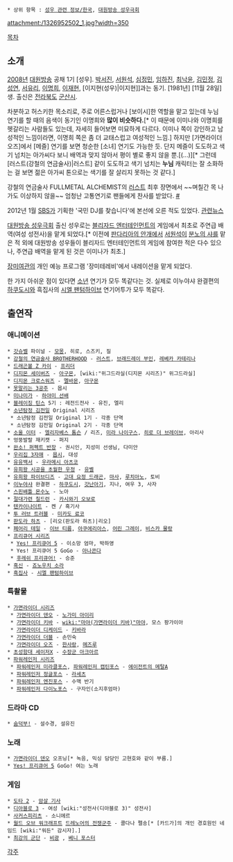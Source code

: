  * 상위 항목 : [[성우 관련 정보/한국]], [[대원방송 성우극회]]

attachment:/1326952502_1.jpg?width=350

[[목차]]

== 소개 ==
[[2008년]] [[대원방송]] 공채 1기 [성우]. [[박서진#s-1|박서진]], [[서원석#s-2|서원석]], [[심정민]], [[임하진]], [[최낙윤]], [[김민정(성우)|김민정]], [[김성연(성우)|김성연]], [[서유리]], [[이명희#s-2|이명희]], [[이재현(성우)|이재현]], [이지현(성우)|이지현]]과는 동기. [1981년] [11월 28일]생. 출신은 [[전라북도]] [[군산시]]. 

차분하고 허스키한 목소리로, 주로 어른스럽거나 [보이시]한 역할을 맡고 있는데 누님 연기를 할 때의 음색이 동기인 이명희와 '''많이 비슷하다.'''[* 이 때문에 이미나와 이명희를 헷갈리는 사람들도 있는데, 자세히 들어보면 미묘하게 다르다. 이미나 쪽이 강인하고 남성적인 느낌이라면, 이명희 쪽은 좀 더 교태스럽고 여성적인 느낌.]  하지만 [가면라이더 오즈]에서 [메즐] 연기를 보면 청순한 [소녀] 연기도 가능한 듯. 단지 메즐이 도도하고 색기 넘치는 아가씨다 보니 배역과 맞지 않아서 평이 별로 좋지 않을 뿐.[(...)][* 그런데 [러스트(강철의 연금술사)|러스트] 같이 도도하고 색기 넘치는 '''누님''' 캐릭터는 잘 소화하는 걸 보면 젊은 아가씨 톤으로는 색기를 잘 살리지 못하는 것 같다.]

강철의 연금술사 FULLMETAL ALCHEMIST의 [[러스트(강철의 연금술사)|러스트]] 최후 장면에서 ~~며칠간 목 나가도 이상하지 않을~~ 엄청난 고통연기로 팬들에게 찬사를 받았다. [http://blog.naver.com/sw001821/140201638683 #]

2012년 1월 [[SBS]]가 기획한 '국민 DJ를 찾습니다'에 본선에 오른 적도 있었다. [http://enternews.sbs.co.kr/article/article_view.jsp?be_id=B1000168590 관련뉴스]

[[대원방송 성우극회]] 출신 성우로는 [[블리자드 엔터테인먼트]]의 게임에서 최초로 주연급 배역(여성 성전사)을 맡게 되었다.[* 이전에 [[판다리아의 안개]]에서 [[서원석]]이 [[분노의 샤]]를 맡은 적 외에 대원방송 성우들이 블리자드 엔터테인먼트의 게임에 참여한 적은 다수 있으나, 주연급 배역을 맡게 된 것은 이미나가 최초.]

[[장미여관]]의 개인 예능 프로그램 '장미테레비'에서 내레이션을 맡게 되었다.

한 가지 아쉬운 점이 있다면 [[소년]] 연기가 모두 똑같다는 것. 실제로 이누야샤 완결편의 [[하쿠도시]]와 흑집사의 [[시엘 팬텀하이브]] 연기어투가 모두 똑같다.

== 출연작 ==
=== 애니메이션 ===
 * [[갓슈벨]] 파이널 - [[모몽]], 히로, 스즈키, 질
 * [[강철의 연금술사 BROTHERHOOD]] - [[러스트(강철의 연금술사)|러스트]], [[브래드레이 부인]], [[레베카 카테리나]]
 * [[드래곤볼 Z 카이]] - [[프리더]]
 * [[디지몬 세이버즈]] - [[아구몬]], [wiki:"위그드라실(디지몬 시리즈)" 위그드라실]
 * [[디지몬 크로스워즈]] - [[멜바몬]], [[아구몬]]
 * [[못말리는 3공주]] - 몹시
 * [[미나미가]] - [[하야미 선배]]
 * [[블레이징 틴스]] 5기 : 레전드전사 - 유진, 엘리
 * [[소년탐정 김전일]] Original 시리즈
  * 소년탐정 김전일 Original 1기 - 각종 단역
  * 소년탐정 김전일 Original 2기 - 각종 단역
 * [[소울 이터(만화)|소울 이터]] - [[엘리자베스 톰슨]] / 리즈, [[미라 나이구스]], [[히로 더 브레이브]], 아리사
 * 엉뚱발랄 재키캣 - 퍼지
 * [[완소! 퍼펙트 반장]] - 권시인, 지성미 선생님, 다미안
 * [[우리집 3자매]] - [[몹시(우리집 3자매)|몹시]], 대성
 * [[유유백서]] - [[우라메시 아츠코]]
 * [[유희왕 시공을 초월한 우정]] - [[유벨]]
 * [[유희왕 파이브디즈]] - [[에인션트 페어리 드래곤|고대 요정 드래곤]], [[마사(유희왕)|마사]], [[루치아노]], 토비 
 * [[이누야샤]] 완결편 - [[하쿠도시]], [[갓난아기]], 지나, 여우 3, 사자
 * [[짐승 배틀 몬스노|스핀배틀 몬수노]] - 노아
 * [[절대가련 칠드런]] - [[카시와기 오보로]]
 * [[텐카이나이트]] - 켄 / 흑기사
 * [[투 러브 트러블]] - [[미카도 료코]]
 * [[판도라 하츠]] - [리오(판도라 하츠)|리오]
 * [[페어리 테일(만화)|페어리 테일]] - [[이브 티름]], [[루시 하트필리아#s-5.1.10|아쿠에리아스]], [[그레이 풀버스터|어린 그레이]], [[비스카 무란|비스카 물랑]]
 * [[프리큐어 시리즈]]
  * [[Yes! 프리큐어 5]] - 이소망 엄마, 박하영
  * Yes! 프리큐어 5 GoGo - [[아나콘디|아나콘다]]
  * [[프레쉬 프리큐어!|후레쉬 프리큐어!]] - 승준
 * [[흑신]] - [[죠노우치 소라]]
 * [[흑집사]] - [[시엘 팬텀하이브]]
=== 특촬물 ===
 * [[가면라이더 시리즈]]
  * [[가면라이더 덴오]] - [[노가미 아이리]]
  * [[가면라이더 키바]] - [[wiki:"마야(가면라이더 키바)"마야]], 모스 팡가이아
  * [[가면라이더 디케이드]] - [[키바라]]
  * [[가면라이더 더블]] - 손민숙
  * [[가면라이더 오즈]] - [[시라이시 치요코|한사랑]], [[메즐|메즈루]]
 * [[초성함대 세이저X]] - [[물장군 아크알|수장군 아크아르]]
 * [[슈퍼전대 시리즈|파워레인저 시리즈]]
  * [[파워레인저 미라클포스]], [[파워레인저 캡틴포스]] - [[에이전트의 메탈A]]
  * [[파워레인저 정글포스]] - [[라세츠]]
  * [[파워레인저 엔진포스]] - 수맥 반기
  * [[파워레인저 다이노포스]] - 구자인(소지후엄마)
=== 드라마 CD ===
 * [[숨덕부!]] - 설수경, 설유진

=== 노래 ===
 * [[가면라이더 덴오]] 오프닝[* 녹음, 믹싱 담당인 고현호와 같이 부름.]
 * [[Yes! 프리큐어 5]] GoGo! 여는 노래

=== 게임 ===
 * [[도타 2]] - [[암살 기사]]
 * [[디아블로 3]] - 여성 [wiki:"성전사(디아블로 3)" 성전사]
 * [[사커스피리츠]] - 소니에르
 * [[월드 오브 워크래프트]] [[드레노어의 전쟁군주]] - 콜다나 펠송[* [카드가]의 개인 경호원인 네임드 [wiki:"워든" 감시자].]
 * [[최강의 군단]] - [[비광]] , [[베니 포스터]]

[[각주]]
